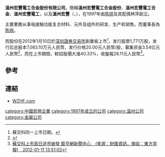 '''溫州宏豐電工合金股份有限公司'''，簡稱'''溫州宏豐電工合金股份'''、'''溫州宏豐電工合金'''、'''溫州宏豐電工'''，以及'''溫州宏豐'''（'''{{lang-en|Wenzhou Hongfeng Electrical Alloy Company Limited}}'''，{{szse|300284}}），在1997年由[[陈晓|陈晓]]及其配偶林萍創立。

主要業務从事电接触功能复合材料、元件及组件的研发、生产和销售。而董事長為[[陈晓|陈晓]]。

而股份在2012年1月10日於[[深圳證券交易所|深圳證券交易所]]創業板上市<ref>蘇交科同一上市日期。</ref>，发行股票1,771万股，发行后总股本7,083.10万元人民幣，发行价格20.00元人民幣/股，募集资金3.54亿元人民幣<ref>{{Cite web |url=http://www.szse.cn/main/aboutus/bsyw/39746992.shtml |title=温州宏丰和苏交科创业板上市 日期：2012-1-10 深圳證券交易所 |access-date=2012-01-12 |archive-date=2020-07-21 |archive-url=https://web.archive.org/web/20200721121836/http://www.szse.cn/main/aboutus/bsyw/39746992.shtml |dead-url=yes }}</ref>，而在上市期間，較招股價大漲40.33%，收盤報28.11元人民幣<ref>[http://news.cnyes.com/Content/20120111/KFHY33UUEN17Y.shtml?c=detail 蘇交科上市首日逆市破發 鉅亨網新聞中心　(來源：財匯資訊，摘自：東方早報)　2012-01-11 13:51:02]{{dead link|date=2018年3月 |bot=InternetArchiveBot |fix-attempted=yes }}</ref>。

==參考==
{{reflist}}

==連結==
*[http://www.wzhf.com WZHF.com] {{Wayback|url=http://www.wzhf.com/ |date=20210308095836 }}

[[category:中國民營企業|category:中國民營企業]]
[[category:1997年成立的公司|category:1997年成立的公司]]
[[category:温州公司|category:温州公司]]
[[category:金屬公司|category:金屬公司]]